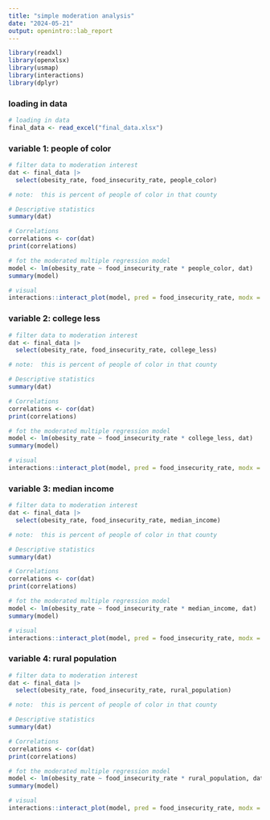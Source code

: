 ---
title: "simple moderation analysis"
date: "2024-05-21"
output: openintro::lab_report
---

```{r load-packages, message=FALSE}
library(readxl)
library(openxlsx)
library(usmap)
library(interactions)
library(dplyr)
```

### loading in data

```{r }
# loading in data
final_data <- read_excel("final_data.xlsx")
```

### variable 1: people of color

```{r }
# filter data to moderation interest
dat <- final_data |> 
  select(obesity_rate, food_insecurity_rate, people_color)

# note:  this is percent of people of color in that county

# Descriptive statistics
summary(dat)

# Correlations
correlations <- cor(dat)
print(correlations)

# fot the moderated multiple regression model 
model <- lm(obesity_rate ~ food_insecurity_rate * people_color, dat)
summary(model)

# visual
interactions::interact_plot(model, pred = food_insecurity_rate, modx = people_color)
```

### variable 2: college less 

```{r}
# filter data to moderation interest
dat <- final_data |> 
  select(obesity_rate, food_insecurity_rate, college_less)

# note:  this is percent of people of color in that county

# Descriptive statistics
summary(dat)

# Correlations
correlations <- cor(dat)
print(correlations)

# fot the moderated multiple regression model 
model <- lm(obesity_rate ~ food_insecurity_rate * college_less, dat)
summary(model)

# visual
interactions::interact_plot(model, pred = food_insecurity_rate, modx = college_less)
```

### variable 3: median income

```{r }
# filter data to moderation interest
dat <- final_data |> 
  select(obesity_rate, food_insecurity_rate, median_income)

# note:  this is percent of people of color in that county

# Descriptive statistics
summary(dat)

# Correlations
correlations <- cor(dat)
print(correlations)

# fot the moderated multiple regression model 
model <- lm(obesity_rate ~ food_insecurity_rate * median_income, dat)
summary(model)

# visual
interactions::interact_plot(model, pred = food_insecurity_rate, modx = median_income)
```

### variable 4: rural population

```{r}
# filter data to moderation interest
dat <- final_data |> 
  select(obesity_rate, food_insecurity_rate, rural_population)

# note:  this is percent of people of color in that county

# Descriptive statistics
summary(dat)

# Correlations
correlations <- cor(dat)
print(correlations)

# fot the moderated multiple regression model 
model <- lm(obesity_rate ~ food_insecurity_rate * rural_population, dat)
summary(model)

# visual
interactions::interact_plot(model, pred = food_insecurity_rate, modx = rural_population)
```

  
  
  
  
  
  
  
  
  